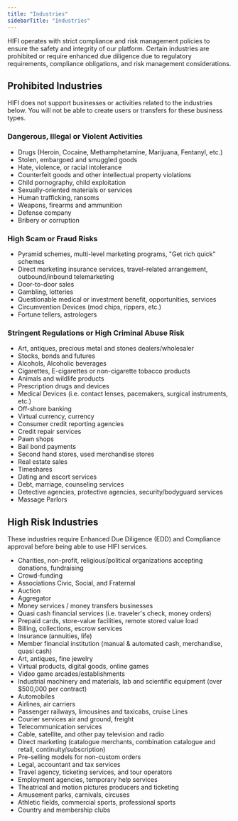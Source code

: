 ```yaml
---
title: "Industries"
sidebarTitle: "Industries"
---
```


HIFI operates with strict compliance and risk management policies to ensure the safety and integrity of our platform. Certain industries are prohibited or require enhanced due diligence due to regulatory requirements, compliance obligations, and risk management considerations.

## Prohibited Industries

<Warning>
  HIFI does not support businesses or activities related to the industries
  below. You will not be able to create users or transfers for these business
  types.
</Warning>

### Dangerous, Illegal or Violent Activities

- Drugs (Heroin, Cocaine, Methamphetamine, Marijuana, Fentanyl, etc.)
- Stolen, embargoed and smuggled goods
- Hate, violence, or racial intolerance
- Counterfeit goods and other intellectual property violations
- Child pornography, child exploitation
- Sexually-oriented materials or services
- Human trafficking, ransoms
- Weapons, firearms and ammunition
- Defense company
- Bribery or corruption

### High Scam or Fraud Risks

- Pyramid schemes, multi-level marketing programs, "Get rich quick" schemes
- Direct marketing insurance services, travel-related arrangement, outbound/inbound telemarketing
- Door-to-door sales
- Gambling, lotteries
- Questionable medical or investment benefit, opportunities, services
- Circumvention Devices (mod chips, rippers, etc.)
- Fortune tellers, astrologers

### Stringent Regulations or High Criminal Abuse Risk

- Art, antiques, precious metal and stones dealers/wholesaler
- Stocks, bonds and futures
- Alcohols, Alcoholic beverages
- Cigarettes, E-cigarettes or non-cigarette tobacco products
- Animals and wildlife products
- Prescription drugs and devices
- Medical Devices (i.e. contact lenses, pacemakers, surgical instruments, etc.)
- Off-shore banking
- Virtual currency, currency
- Consumer credit reporting agencies
- Credit repair services
- Pawn shops
- Bail bond payments
- Second hand stores, used merchandise stores
- Real estate sales
- Timeshares
- Dating and escort services
- Debt, marriage, counseling services
- Detective agencies, protective agencies, security/bodyguard services
- Massage Parlors

## High Risk Industries

<Warning>
  These industries require Enhanced Due Diligence (EDD) and Compliance approval
  before being able to use HIFI services.
</Warning>

- Charities, non-profit, religious/political organizations accepting donations, fundraising
- Crowd-funding
- Associations Civic, Social, and Fraternal
- Auction
- Aggregator
- Money services / money transfers businesses
- Quasi cash financial services (i.e. traveler's check, money orders)
- Prepaid cards, store-value facilities, remote stored value load
- Billing, collections, escrow services
- Insurance (annuities, life)
- Member financial institution (manual & automated cash, merchandise, quasi cash)
- Art, antiques, fine jewelry
- Virtual products, digital goods, online games
- Video game arcades/establishments
- Industrial machinery and materials, lab and scientific equipment (over $500,000 per contract)
- Automobiles
- Airlines, air carriers
- Passenger railways, limousines and taxicabs, cruise Lines
- Courier services air and ground, freight
- Telecommunication services
- Cable, satellite, and other pay television and radio
- Direct marketing (catalogue merchants, combination catalogue and retail, continuity/subscription)
- Pre-selling models for non-custom orders
- Legal, accountant and tax services
- Travel agency, ticketing services, and tour operators
- Employment agencies, temporary help services
- Theatrical and motion pictures producers and ticketing
- Amusement parks, carnivals, circuses
- Athletic fields, commercial sports, professional sports
- Country and membership clubs
